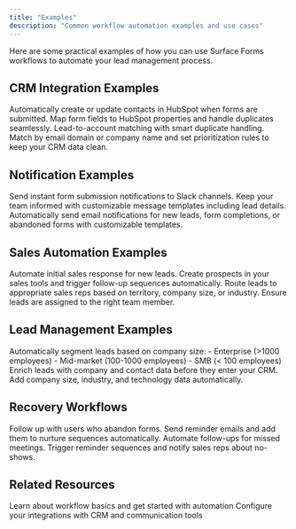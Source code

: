 ```yaml
---
title: "Examples"
description: "Common workflow automation examples and use cases"
---
```


Here are some practical examples of how you can use Surface Forms workflows to automate your lead management process.

## CRM Integration Examples

<CardGroup cols={2}>
  <Card title="Send Lead Data to HubSpot" icon="hubspot">
    Automatically create or update contacts in HubSpot when forms are submitted. Map form fields to HubSpot properties and handle duplicates seamlessly.
  </Card>
  
  <Card title="Match to CRM Objects" icon="object-group">
    Lead-to-account matching with smart duplicate handling. Match by email domain or company name and set prioritization rules to keep your CRM data clean.
  </Card>
</CardGroup>

## Notification Examples

<CardGroup cols={2}>
  <Card title="Real-time Slack Alerts" icon="slack">
    Send instant form submission notifications to Slack channels. Keep your team informed with customizable message templates including lead details.
  </Card>
  
  <Card title="Email Notifications" icon="envelope">
    Automatically send email notifications for new leads, form completions, or abandoned forms with customizable templates.
  </Card>
</CardGroup>

## Sales Automation Examples

<CardGroup cols={2}>
  <Card title="One-Click Follow-up" icon="rocket">
    Automate initial sales response for new leads. Create prospects in your sales tools and trigger follow-up sequences automatically.
  </Card>
  
  <Card title="Lead Routing by Owner" icon="user-group">
    Route leads to appropriate sales reps based on territory, company size, or industry. Ensure leads are assigned to the right team member.
  </Card>
</CardGroup>

## Lead Management Examples

<CardGroup cols={2}>
  <Card title="Lead Segmentation" icon="layer-group">
    Automatically segment leads based on company size:
    - Enterprise (>1000 employees)
    - Mid-market (100-1000 employees)
    - SMB (< 100 employees)
  </Card>
  
  <Card title="Lead Enrichment Flow" icon="database">
    Enrich leads with company and contact data before they enter your CRM. Add company size, industry, and technology data automatically.
  </Card>
</CardGroup>

## Recovery Workflows

<CardGroup cols={2}>
  <Card title="Abandoned Form Recovery" icon="arrow-rotate-left">
    Follow up with users who abandon forms. Send reminder emails and add them to nurture sequences automatically.
  </Card>
  
  <Card title="Meeting No-Shows" icon="calendar-xmark">
    Automate follow-ups for missed meetings. Trigger reminder sequences and notify sales reps about no-shows.
  </Card>
</CardGroup>

## Related Resources

<CardGroup>
  <Card title="Workflow Overview" icon="diagram-project" href="/workflows/overview">
    Learn about workflow basics and get started with automation
  </Card>
  
  <Card title="Integration Setup" icon="plug" href="/workflows/integrations">
    Configure your integrations with CRM and communication tools
  </Card>
</CardGroup>